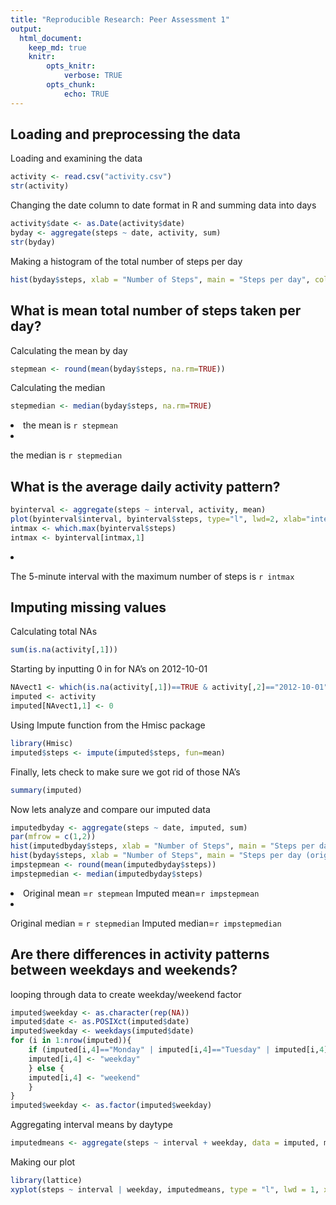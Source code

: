 ```yaml
---
title: "Reproducible Research: Peer Assessment 1"
output: 
  html_document:
    keep_md: true
    knitr:
        opts_knitr:
            verbose: TRUE
        opts_chunk:
            echo: TRUE
---
```



## Loading and preprocessing the data
Loading and examining the data
```r
activity <- read.csv("activity.csv")
str(activity)
```
Changing the date column to date format in R and summing data into days
```r
activity$date <- as.Date(activity$date)
byday <- aggregate(steps ~ date, activity, sum)
str(byday)
```
Making a histogram of the total number of steps per day
```r
hist(byday$steps, xlab = "Number of Steps", main = "Steps per day", col = "blue")
```

## What is mean total number of steps taken per day?
Calculating the mean by day
```r
stepmean <- round(mean(byday$steps, na.rm=TRUE))
```
Calculating the median
```r
stepmedian <- median(byday$steps, na.rm=TRUE)
```
<li> the mean is ```r stepmean```
<li> the median is ```r stepmedian```

## What is the average daily activity pattern?
```r
byinterval <- aggregate(steps ~ interval, activity, mean)
plot(byinterval$interval, byinterval$steps, type="l", lwd=2, xlab="interval", ylab="steps", main="Average Daily Activity Pattern")
intmax <- which.max(byinterval$steps)
intmax <- byinterval[intmax,1]
```
<li> The 5-minute interval with the maximum number of steps is ```r intmax```

## Imputing missing values
Calculating total NAs
```r
sum(is.na(activity[,1]))
```

Starting by inputting 0 in for NA's on 2012-10-01
```r
NAvect1 <- which(is.na(activity[,1])==TRUE & activity[,2]=="2012-10-01")
imputed <- activity
imputed[NAvect1,1] <- 0
```

Using Impute function from the Hmisc package
```r
library(Hmisc)
imputed$steps <- impute(imputed$steps, fun=mean)
```

Finally, lets check to make sure we got rid of those NA's
```r
summary(imputed)
```

Now lets analyze and compare our imputed data
```r
imputedbyday <- aggregate(steps ~ date, imputed, sum)
par(mfrow = c(1,2))
hist(imputedbyday$steps, xlab = "Number of Steps", main = "Steps per day (imputed)", col = "red")
hist(byday$steps, xlab = "Number of Steps", main = "Steps per day (original)", col = "blue")
impstepmean <- round(mean(imputedbyday$steps))
impstepmedian <- median(imputedbyday$steps)
```
<li>Original mean =```r stepmean``` Imputed mean=```r impstepmean```
<li>Original median = ```r stepmedian``` Imputed median=```r impstepmedian```

## Are there differences in activity patterns between weekdays and weekends?

looping through data to create weekday/weekend factor
```r
imputed$weekday <- as.character(rep(NA))
imputed$date <- as.POSIXct(imputed$date)
imputed$weekday <- weekdays(imputed$date)
for (i in 1:nrow(imputed)){
    if (imputed[i,4]=="Monday" | imputed[i,4]=="Tuesday" | imputed[i,4]=="Wednesday" | imputed[i,4]=="Thursday" | imputed[i,4]=="Friday"){
    imputed[i,4] <- "weekday"
    } else {
    imputed[i,4] <- "weekend"
    }
}
imputed$weekday <- as.factor(imputed$weekday)
```
Aggregating interval means by daytype
```r
imputedmeans <- aggregate(steps ~ interval + weekday, data = imputed, mean)
```
Making our plot
```r
library(lattice)
xyplot(steps ~ interval | weekday, imputedmeans, type = "l", lwd = 1, xlab="Interval", ylab="Steps", layout = c(1,2))
```

